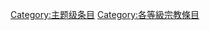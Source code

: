 {{catmore1|[[Wikipedia:宗教专题|Wikipedia:宗教专题]]}}
{{Articles by Quality|topic=宗教|project=宗教|format=TOC}}
{{emptycat}}

[[Category:主题级条目|Category:主题级条目]]
[[Category:各等級宗教條目|Category:各等級宗教條目]]
